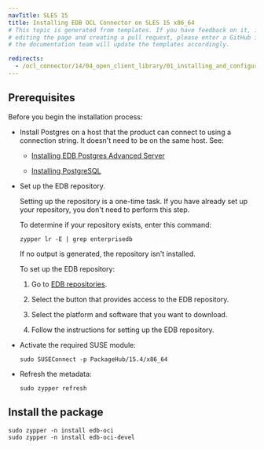 ```yaml
---
navTitle: SLES 15
title: Installing EDB OCL Connector on SLES 15 x86_64
# This topic is generated from templates. If you have feedback on it, instead of
# editing the page and creating a pull request, please enter a GitHub issue and
# the documentation team will update the templates accordingly.

redirects:
  - /ocl_connector/14/04_open_client_library/01_installing_and_configuring_the_ocl_connector/install_on_linux_using_edb_repo/x86_amd64/ocl_sles15_x86
---
```


## Prerequisites

Before you begin the installation process:

- Install Postgres on a host that the product can connect to using a connection string. It doesn't need to be on the same host. See:

  - [Installing EDB Postgres Advanced Server](/epas/latest/installing/)

  - [Installing PostgreSQL](https://www.postgresql.org/download/)

- Set up the EDB repository.

  Setting up the repository is a one-time task. If you have already set up your repository, you don't need to perform this step.

  To determine if your repository exists, enter this command:

  `zypper lr -E | grep enterprisedb`

  If no output is generated, the repository isn't installed.

  To set up the EDB repository:

  1. Go to [EDB repositories](https://www.enterprisedb.com/repos-downloads).

  1. Select the button that provides access to the EDB repository.

  1. Select the platform and software that you want to download.

  1. Follow the instructions for setting up the EDB repository.

- Activate the required SUSE module:

  ```shell
  sudo SUSEConnect -p PackageHub/15.4/x86_64

  ```

- Refresh the metadata:
  ```shell
  sudo zypper refresh
  ```

## Install the package

```shell
sudo zypper -n install edb-oci
sudo zypper -n install edb-oci-devel
```
